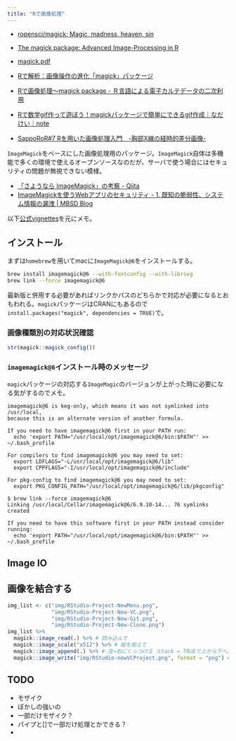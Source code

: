 ```yaml
---
title: "Rで画像処理"
---
```


- [ropensci/magick: Magic, madness, heaven, sin](https://github.com/ropensci/magick)
- [The magick package: Advanced Image-Processing in R](https://cran.r-project.org/web/packages/magick/vignettes/intro.html)
- [magick.pdf](https://cran.r-project.org/web/packages/magick/magick.pdf)


- [Rで解析：画像操作の進化「magick」パッケージ](https://www.karada-good.net/analyticsr/r-531)
- [Rで画像処理～magick package - Ｒ言語による電子カルテデータの二次利用](http://r-beginner.hatenadiary.jp/entry/2016/09/11/150248)
- [Rで数学gif作って遊ぼう！magickパッケージで簡単にできるgif作成｜なだけい｜note](https://note.mu/statstudent/n/nb7b2367336b6)
- [SappoRoR#7 Rを用いた画像処理入門　-胸部X線の経時的差分画像-](https://www.slideshare.net/hidamasahiko/sapporor7-rx)

`ImageMagick`をベースにした画像処理用のパッケージ。`ImageMagick`自体は多機能で多くの環境で使えるオープンソースなのだが、サーバで使う場合にはセキュリティの問題が無視できない模様。

- [「さようなら ImageMagick」の考察 - Qiita](https://qiita.com/yoya/items/2076c1f5137d4041e3aa)
- [ImageMagickを使うWebアプリのセキュリティ - 1. 既知の脆弱性、システム情報の漏洩 | MBSD Blog](https://www.mbsd.jp/blog/20180831.html)

以下[公式vignettes](https://cran.r-project.org/web/packages/magick/vignettes/intro.html)を元にメモ。

## インストール

まずは`homebrew`を用いてmacに`ImageMagick@6`をインストールする。

```bash
brew install imagemagick@6 --with-fontconfig --with-librsvg
brew link --force imagemagick@6
```

最新版と併用する必要があればリンクかパスのどちらかで対応が必要になるとおもわれる。`magick`パッケージはCRANにもあるので`install.packages("magick", dependencies = TRUE)`で。

### 画像種類別の対応状況確認

```r
str(magick::magick_config())
```

### `imagemagick@6`インストール時のメッセージ

`magick`パッケージの対応する`ImageMagic`のバージョンが上がった時に必要になる気がするのでメモ。

```
imagemagick@6 is keg-only, which means it was not symlinked into /usr/local,
because this is an alternate version of another formula.

If you need to have imagemagick@6 first in your PATH run:
  echo 'export PATH="/usr/local/opt/imagemagick@6/bin:$PATH"' >> ~/.bash_profile

For compilers to find imagemagick@6 you may need to set:
  export LDFLAGS="-L/usr/local/opt/imagemagick@6/lib"
  export CPPFLAGS="-I/usr/local/opt/imagemagick@6/include"

For pkg-config to find imagemagick@6 you may need to set:
  export PKG_CONFIG_PATH="/usr/local/opt/imagemagick@6/lib/pkgconfig"
```

```
$ brew link --force imagemagick@6
Linking /usr/local/Cellar/imagemagick@6/6.9.10-14... 76 symlinks created

If you need to have this software first in your PATH instead consider running:
  echo 'export PATH="/usr/local/opt/imagemagick@6/bin:$PATH"' >> ~/.bash_profile
```

## Image IO

## 画像を結合する

```r
img_list <- c("img/RStudio-Project-NewMenu.png",
              "img/RStudio-Project-New-VC.png",
              "img/RStudio-Project-New-Git.png",
              "img/RStudio-Project-New-Clone.png")
img_list %>% 
  magick::image_read(.) %>% # 読み込んで
  magick::image_scale("x512") %>% # 縦を揃えて
  magick::image_append(.) %>% # 左→右にくっつける（stack = TRUEで上から下へ）
  magick::image_write("img/RStudio-newVCProject.png", format = "png") # pathにformat形式で保存
```


## TODO

- モザイク
- ぼかしの強いの
- 一部だけモザイク？
- パイプと[]で一部だけ処理とかできる？
- 
